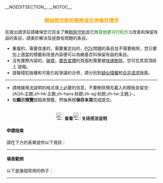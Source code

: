 {{NoSubject}} __NOEDITSECTION__ __NOTOC__
<h3 style="text-align: center; color: orange;">開始提交新的刪除或合併條目請求</h3>

在提出請求前請確保您已完全了解[[維基百科:刪除守則|刪除守則]]並已<span style="color:green;">無其他更可行的方法</span>改善和保留有益的条目，請勇於解決及拯救有問題的条目。
*重複的，需要改進的，需要重定向的，[[WP:POV|POV]]問題的条目並不需要刪除，您只要加上適當的標籤和改進內容便可以為維基百科保留有益的条目。
*沒有實際內容的，[[WP:破壞|破壞]]，[[Wikipedia:SOAP|廣告宣傳]]的頁面則需要被[[Wikipedia:快速刪除|快速刪除]]，您可在其頁頂掛上 {{tl|Delete|'''理由'''}} 提報。
*提報侵犯版權和可能引起爭議的合併，請分別到[[維基百科:頁面存廢討論/疑似侵權|疑似侵權]]和[[Wikipedia:合并请求|合并请求]]版面。
----
*請根據用法說明的格式填上必要的信息，不要刪除預先載入的模板並留空-{A|zh:主題;zh-hk:主題;zh-hans:标题;zh-sg:标题;zh-tw:主題;}-。
*按'''顯示預覽'''按鈕來預覽，然後再按'''保存本頁'''完成提交。
<div class="messagebox collapsed" style="width: 98%; margin: 0 auto 1em; padding: 0.3em;">
<div class="uncollapse toggleHotspot" style="text-align:center"> '''<span class="toggleShow">[[File:Gtk-go-down.svg|link=|25px]] 查看</span><span class="toggleHide">[[File:Gtk-go-up.svg|link=|25px]] 关闭</span>用法说明'''</div>

====申請指南====
請在下方的表單提供以下資訊：
{{DRItem/usage}}
-----
====填表範例====
{{hideH|Head=　點擊本行查看範例|FrameStyle=margin-bottom: 1em;|HeadStyle=text-align:left}}
以下是幾個常用的例子：
{{DRItem/sample}}
-----
{{hideF}}
</div>